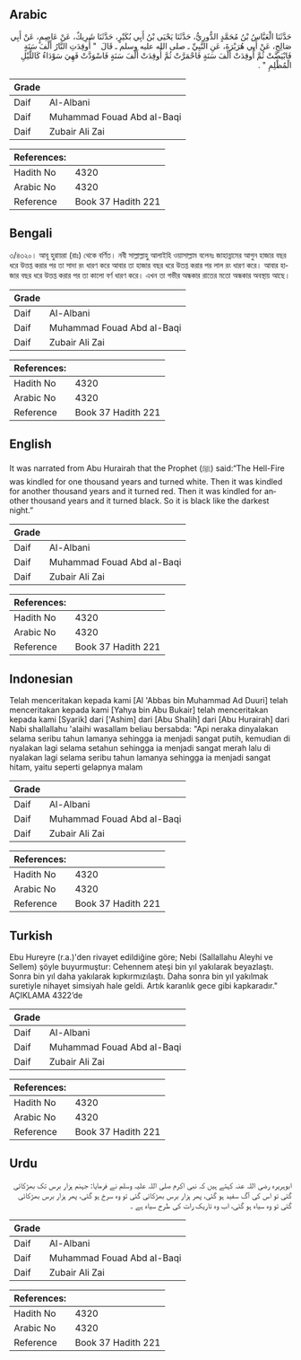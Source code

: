 ## Arabic


<div dir="rtl" lang="ar" style={{fontSize:'larger',backgroundColor:'#f8f9fa',padding:20}}>
حَدَّثَنَا الْعَبَّاسُ بْنُ مُحَمَّدٍ الدُّورِيُّ، حَدَّثَنَا يَحْيَى بْنُ أَبِي بُكَيْرٍ، حَدَّثَنَا شَرِيكٌ، عَنْ عَاصِمٍ، عَنْ أَبِي صَالِحٍ، عَنْ أَبِي هُرَيْرَةَ، عَنِ النَّبِيِّ ـ صلى الله عليه وسلم ـ قَالَ ‏ "‏ أُوقِدَتِ النَّارُ أَلْفَ سَنَةٍ فَابْيَضَّتْ ثُمَّ أُوقِدَتْ أَلْفَ سَنَةٍ فَاحْمَرَّتْ ثُمَّ أُوقِدَتْ أَلْفَ سَنَةٍ فَاسْوَدَّتْ فَهِيَ سَوْدَاءُ كَاللَّيْلِ الْمُظْلِمِ ‏"‏ ‏.‏
</div>
<div style={{backgroundColor:'#f8f9fa',padding:20, marginBottom: 10}}><table> <thead> <tr> <th>Grade</th> <th></th> </tr> </thead> <tbody> <tr><td>Daif</td><td>Al-Albani</td></tr><tr><td>Daif</td><td>Muhammad Fouad Abd al-Baqi</td></tr><tr><td>Daif</td><td>Zubair Ali Zai</td></tr></tbody></table><table> <thead> <tr> <th>References:</th> <th></th> </tr> </thead> <tbody><tr><td>Hadith No</td><td>4320</td></tr><tr><td>Arabic No</td><td>4320</td></tr><tr><td>Reference</td><td>Book 37 Hadith 221</td></tr></tbody></table></div>

## Bengali


<div dir="ltr" lang="bn" style={{fontSize:'larger',backgroundColor:'#f8f9fa',padding:20}}>
৩/৪৩২০। আবূ হুরায়রা (রাঃ) থেকে বর্ণিত। নবী সাল্লাল্লাহু আলাইহি ওয়াসাল্লাম বলেনঃ জাহান্নামের আগুন হাজার বছর ধরে উত্তপ্ত করার পর তা সাদা রং ধারণ করে আবার তা হাজার বছর ধরে উতপ্ত করার পর লাল রং ধারণ করে। আবার হাজার বছর ধরে উত্তপ্ত করার পর তা কালো বর্ণ ধারণ করে। এখন তা গভীর অন্ধকার রাতের মতো অন্ধকার অবস্থায় আছে।
</div>
<div style={{backgroundColor:'#f8f9fa',padding:20, marginBottom: 10}}><table> <thead> <tr> <th>Grade</th> <th></th> </tr> </thead> <tbody> <tr><td>Daif</td><td>Al-Albani</td></tr><tr><td>Daif</td><td>Muhammad Fouad Abd al-Baqi</td></tr><tr><td>Daif</td><td>Zubair Ali Zai</td></tr></tbody></table><table> <thead> <tr> <th>References:</th> <th></th> </tr> </thead> <tbody><tr><td>Hadith No</td><td>4320</td></tr><tr><td>Arabic No</td><td>4320</td></tr><tr><td>Reference</td><td>Book 37 Hadith 221</td></tr></tbody></table></div>

## English


<div dir="ltr" lang="en" style={{fontSize:'larger',backgroundColor:'#f8f9fa',padding:20}}>
It was narrated from Abu Hurairah that the Prophet (ﷺ) said:“The Hell-Fire was kindled for one thousand years and turned white. Then it was kindled for another thousand years and it turned red. Then it was kindled for another thousand years and it turned black. So it is black like the darkest night.”
</div>
<div style={{backgroundColor:'#f8f9fa',padding:20, marginBottom: 10}}><table> <thead> <tr> <th>Grade</th> <th></th> </tr> </thead> <tbody> <tr><td>Daif</td><td>Al-Albani</td></tr><tr><td>Daif</td><td>Muhammad Fouad Abd al-Baqi</td></tr><tr><td>Daif</td><td>Zubair Ali Zai</td></tr></tbody></table><table> <thead> <tr> <th>References:</th> <th></th> </tr> </thead> <tbody><tr><td>Hadith No</td><td>4320</td></tr><tr><td>Arabic No</td><td>4320</td></tr><tr><td>Reference</td><td>Book 37 Hadith 221</td></tr></tbody></table></div>

## Indonesian


<div dir="ltr" lang="id" style={{fontSize:'larger',backgroundColor:'#f8f9fa',padding:20}}>
Telah menceritakan kepada kami [Al 'Abbas bin Muhammad Ad Duuri] telah menceritakan kepada kami [Yahya bin Abu Bukair] telah menceritakan kepada kami [Syarik] dari ['Ashim] dari [Abu Shalih] dari [Abu Hurairah] dari Nabi shallallahu 'alaihi wasallam beliau bersabda: "Api neraka dinyalakan selama seribu tahun lamanya sehingga ia menjadi sangat putih, kemudian di nyalakan lagi selama setahun sehingga ia menjadi sangat merah lalu di nyalakan lagi selama seribu tahun lamanya sehingga ia menjadi sangat hitam, yaitu seperti gelapnya malam
</div>
<div style={{backgroundColor:'#f8f9fa',padding:20, marginBottom: 10}}><table> <thead> <tr> <th>Grade</th> <th></th> </tr> </thead> <tbody> <tr><td>Daif</td><td>Al-Albani</td></tr><tr><td>Daif</td><td>Muhammad Fouad Abd al-Baqi</td></tr><tr><td>Daif</td><td>Zubair Ali Zai</td></tr></tbody></table><table> <thead> <tr> <th>References:</th> <th></th> </tr> </thead> <tbody><tr><td>Hadith No</td><td>4320</td></tr><tr><td>Arabic No</td><td>4320</td></tr><tr><td>Reference</td><td>Book 37 Hadith 221</td></tr></tbody></table></div>

## Turkish


<div dir="ltr" lang="tr" style={{fontSize:'larger',backgroundColor:'#f8f9fa',padding:20}}>
Ebu Hureyre (r.a.)'den rivayet edildiğine göre; Nebi (Sallallahu Aleyhi ve Sellem) şöyle buyurmuştur: Cehennem ateşi bin yıl yakılarak beyazlaştı. Sonra bin yıl daha yakılarak kıpkırmızılaştı. Daha sonra bin yıl yakılmak suretiyle nihayet simsiyah hale geldi. Artık karanlık gece gibi kapkaradır." AÇIKLAMA 4322’de
</div>
<div style={{backgroundColor:'#f8f9fa',padding:20, marginBottom: 10}}><table> <thead> <tr> <th>Grade</th> <th></th> </tr> </thead> <tbody> <tr><td>Daif</td><td>Al-Albani</td></tr><tr><td>Daif</td><td>Muhammad Fouad Abd al-Baqi</td></tr><tr><td>Daif</td><td>Zubair Ali Zai</td></tr></tbody></table><table> <thead> <tr> <th>References:</th> <th></th> </tr> </thead> <tbody><tr><td>Hadith No</td><td>4320</td></tr><tr><td>Arabic No</td><td>4320</td></tr><tr><td>Reference</td><td>Book 37 Hadith 221</td></tr></tbody></table></div>

## Urdu


<div dir="rtl" lang="ur" style={{fontSize:'larger',backgroundColor:'#f8f9fa',padding:20}}>
ابوہریرہ رضی اللہ عنہ کہتے ہیں کہ نبی اکرم صلی اللہ علیہ وسلم نے فرمایا: جہنم ہزار برس تک بھڑکائی گئی تو اس کی آگ سفید ہو گئی، پھر ہزار برس بھڑکائی گئی تو وہ سرخ ہو گئی، پھر ہزار برس بھڑکائی گئی تو وہ سیاہ ہو گئی، اب وہ تاریک رات کی طرح سیاہ ہے ۔
</div>
<div style={{backgroundColor:'#f8f9fa',padding:20, marginBottom: 10}}><table> <thead> <tr> <th>Grade</th> <th></th> </tr> </thead> <tbody> <tr><td>Daif</td><td>Al-Albani</td></tr><tr><td>Daif</td><td>Muhammad Fouad Abd al-Baqi</td></tr><tr><td>Daif</td><td>Zubair Ali Zai</td></tr></tbody></table><table> <thead> <tr> <th>References:</th> <th></th> </tr> </thead> <tbody><tr><td>Hadith No</td><td>4320</td></tr><tr><td>Arabic No</td><td>4320</td></tr><tr><td>Reference</td><td>Book 37 Hadith 221</td></tr></tbody></table></div>